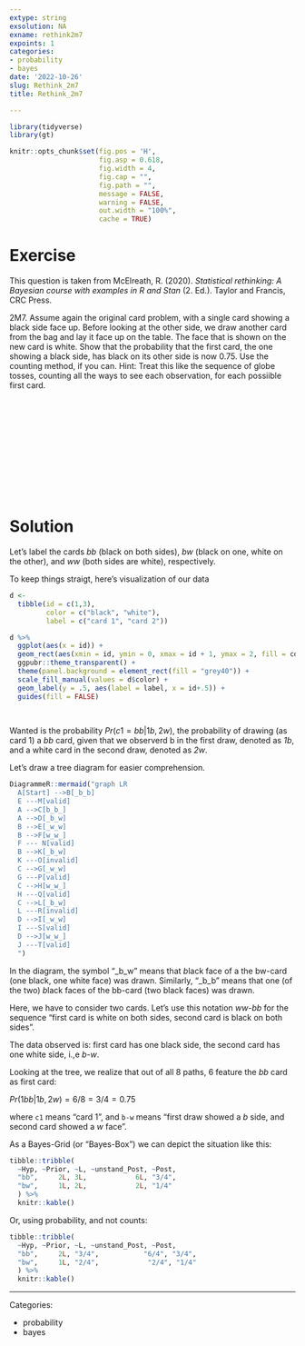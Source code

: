 ```yaml
---
extype: string
exsolution: NA
exname: rethink2m7
expoints: 1
categories:
- probability
- bayes
date: '2022-10-26'
slug: Rethink_2m7
title: Rethink_2m7

---
```




```r
library(tidyverse)
library(gt)
```


```r
knitr::opts_chunk$set(fig.pos = 'H',
                      fig.asp = 0.618,
                      fig.width = 4,
                      fig.cap = "", 
                      fig.path = "",
                      message = FALSE,
                      warning = FALSE,
                      out.width = "100%",
                      cache = TRUE)
```








# Exercise

This question is taken from McElreath, R. (2020). *Statistical rethinking: A Bayesian course with examples in R and Stan* (2. Ed.). Taylor and Francis, CRC Press.


2M7. Assume again the original card problem, with a single card showing a black side face up. 
Before looking at the other side, 
we draw another card from the bag and lay it face up on the table. 
The face that is shown on the new card is white. 
Show that the probability that the first card, the one showing a black side, 
has black on its other side is now 0.75. Use the counting method, if you can. 
Hint: Treat this like the sequence of globe tosses, 
counting all the ways to see each observation, for each possiible first card.


</br>
</br>
</br>
</br>
</br>
</br>
</br>
</br>
</br>
</br>

# Solution

Let's label the cards *bb* (black on both sides), *bw* (black on one, white on the other), and *ww* (both sides are white), respectively.

To keep things straigt, here's visualization of our data

```r
d <-
  tibble(id = c(1,3),
         color = c("black", "white"),
         label = c("card 1", "card 2"))

d %>% 
  ggplot(aes(x = id)) +
  geom_rect(aes(xmin = id, ymin = 0, xmax = id + 1, ymax = 2, fill = color), color = "grey80") + 
  ggpubr::theme_transparent() +
  theme(panel.background = element_rect(fill = "grey40")) +
  scale_fill_manual(values = d$color) +
  geom_label(y = .5, aes(label = label, x = id+.5)) +
  guides(fill = FALSE)
  
  
```


Wanted is the probability $Pr(c1=bb|1b,2w)$, the probability of drawing (as card 1) a *bb*  card, given that we observerd b in the first draw, denoted as *1b*, and a white card in the second draw, denoted as *2w*.


Let's draw a tree diagram for easier comprehension.


```r
DiagrammeR::mermaid("graph LR
  A[Start] -->B[_b_b]
  E ---M[valid]
  A -->C[b_b_]
  A -->D[_b_w]
  B -->E[_w_w]
  B -->F[w_w_]
  F --- N[valid]
  B -->K[_b_w]
  K ---O[invalid]
  C -->G[_w_w]
  G ---P[valid]
  C -->H[w_w_]
  H ---Q[valid]
  C -->L[_b_w]
  L ---R[invalid]
  D -->I[_w_w]
  I ---S[valid]
  D -->J[w_w_]
  J ---T[valid]
  ")
```

In the diagram, the symbol "_b_w" means that *b*lack face of a the bw-card (one black, one white face) was drawn. 
Similarly, "_b_b" means that one (of the two) *b*lack faces of the bb-card (two black faces) was drawn.


Here, we have to consider two cards. Let's use this notation *ww-bb* for the sequence "first card is white on both sides, second card is black on both sides".

The data observed is: first card has one black side, the second card has one white side, i.,e *b-w*.



Looking at the tree, we realize that out of all 8  paths, 6 feature the *bb* card as first card:

$Pr(1bb|1b,2w) = 6/8 = 3/4 = 0.75$

where `c1` means "card 1", and `b-w` means "first draw showed a *b* side, and second card showed a *w* face".


As a Bayes-Grid (or "Bayes-Box") we can depict the situation like this:

```r

tibble::tribble(
  ~Hyp, ~Prior, ~L, ~unstand_Post, ~Post,
  "bb",     2L, 3L,            6L, "3/4",
  "bw",     1L, 2L,            2L, "1/4"
  ) %>% 
  knitr::kable()

```

Or, using probability, and not counts:

```r

tibble::tribble(
  ~Hyp, ~Prior, ~L, ~unstand_Post, ~Post,
  "bb",     2L, "3/4",           "6/4", "3/4",
  "bw",     1L, "2/4",            "2/4", "1/4"
  ) %>% 
  knitr::kable()

```



---

Categories: 

- probability
- bayes

